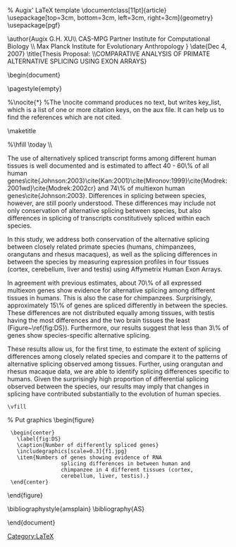 [[Category:LaTeX]]
<latex>
% Augix' LaTeX template
\documentclass[11pt]{article}
\usepackage[top=3cm, bottom=3cm, left=3cm, right=3cm]{geometry}
\usepackage{pgf}

\author{Augix G.H. XU\\
CAS-MPG Partner Institute for Computational Biology \\
Max Planck Institute for Evolutionary Anthropology
}
\date{Dec 4, 2007}
\title{Thesis Proposal: \\COMPARATIVE ANALYSIS OF PRIMATE ALTERNATIVE SPLICING USING EXON ARRAYS}

\begin{document}

\pagestyle{empty}

%\nocite{*}	%The \nocite command produces no text, but writes key_list, which is a list of one or more citation keys, on the aux file. It can help us to find the references which are not cited.

\maketitle

%\hfill  \today \\


The use of alternatively spliced transcript forms among different human tissues is well documented and is estimated to affect 40 - 60\% of all human genes\cite{Johnson:2003}\cite{Kan:2001}\cite{Mironov:1999}\cite{Modrek:2001wd}\cite{Modrek:2002cr} and 74\% of multiexon human genes\cite{Johnson:2003}. Differences in splicing between species, however, are still poorly understood. These differences may include not only conservation of alternative splicing between species, but also differences in splicing of transcripts constitutively spliced within each species. 

In this study, we address both conservation of the alternative splicing between closely related primate species (humans, chimpanzees, orangutans and rhesus macaques), as well as the splicing differences in between the species by measuring expression profiles in four tissues (cortex, cerebellum, liver and testis) using Affymetrix Human Exon Arrays. 

In agreement with previous estimates, about 70\% of all expressed multiexon genes show evidence for alternative splicing among different tissues in humans. This is also the case for chimpanzees. Surprisingly, approximately 15\% of genes are spliced differently in between the species. These differences are not distributed equally among tissues, with testis having the most differences and the two brain tissues the least (Figure~\ref{fig:DS}). Furthermore, our results suggest that less than 3\% of genes show species-specific alternative splicing. 

These results allow us, for the first time, to estimate the extent of splicing differences among closely related species and compare it to the patterns of alternative splicing observed among tissues. Further, using orangutan and rhesus macaque data, we are able to identify splicing differences specific to humans. Given the surprisingly high proportion of differential splicing observed between the species, our results may imply that changes in splicing have contributed substantially to the evolution of human species. 

 \vfill

% Put graphics
\begin{figure}
  \begin{center}
    \label{fig:DS}
    \caption{Number of differently spliced genes}
    \includegraphics[scale=0.3]{f1.jpg}
    \item{Numbers of genes showing evidence of RNA
                  splicing differences in between human and
                  chimpanzee in 4 different tissues (cortex,
                  cerebellum, liver, testis).}
  \end{center}
\end{figure}



\bibliographystyle{amsplain}
\bibliography{AS}

\end{document}
</latex>